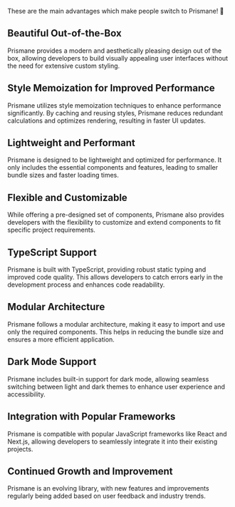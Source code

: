 These are the main advantages which make people switch to Prismane! 💪

## Beautiful Out-of-the-Box

Prismane provides a modern and aesthetically pleasing design out of the box, allowing developers to build visually appealing user interfaces without the need for extensive custom styling.

## Style Memoization for Improved Performance

Prismane utilizes style memoization techniques to enhance performance significantly. By caching and reusing styles, Prismane reduces redundant calculations and optimizes rendering, resulting in faster UI updates.

## Lightweight and Performant

Prismane is designed to be lightweight and optimized for performance. It only includes the essential components and features, leading to smaller bundle sizes and faster loading times.

## Flexible and Customizable

While offering a pre-designed set of components, Prismane also provides developers with the flexibility to customize and extend components to fit specific project requirements.

## TypeScript Support

Prismane is built with TypeScript, providing robust static typing and improved code quality. This allows developers to catch errors early in the development process and enhances code readability.

## Modular Architecture

Prismane follows a modular architecture, making it easy to import and use only the required components. This helps in reducing the bundle size and ensures a more efficient application.

## Dark Mode Support

Prismane includes built-in support for dark mode, allowing seamless switching between light and dark themes to enhance user experience and accessibility.

## Integration with Popular Frameworks

Prismane is compatible with popular JavaScript frameworks like React and Next.js, allowing developers to seamlessly integrate it into their existing projects.

## Continued Growth and Improvement

Prismane is an evolving library, with new features and improvements regularly being added based on user feedback and industry trends.
